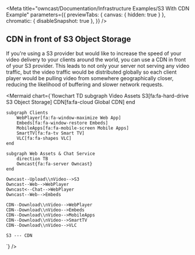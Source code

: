 
<Meta
  title="owncast/Documentation/Infrastructure Examples/S3 With CDN Example"
  parameters={{
    previewTabs: { canvas: { hidden: true } },
    chromatic: { disableSnapshot: true },
  }}
/>

## CDN in front of S3 Object Storage

If you're using a S3 provider but would like to increase the speed of your video delivery to your clients around the world, you can use a CDN in front of your S3 provider.
This leads to not only your server not serving any video traffic, but the video traffic would be distributed globally so each client player would be pulling video from somewhere geographically closer, reducing the likelihood of buffering and slower network requests.

<Mermaid
  chart={`flowchart TD
    subgraph Video Assets
        S3[fa:fa-hard-drive S3 Object Storage]
        CDN[fa:fa-cloud Global CDN]
    end

    subgraph Clients
        WebPlayer[fa:fa-window-maximize Web App]
        Embeds[fa:fa-window-restore Embeds]
        MobileApps[fa:fa-mobile-screen Mobile Apps]
        SmartTV[fa:fa-tv Smart TV]
        VLC[fa:fa-shapes VLC]
    end

    subgraph Web Assets & Chat Service
        direction TB
        Owncast{fa:fa-server Owncast}
    end

    Owncast--Upload\\nVideo-->S3
    Owncast--Web-->WebPlayer
    Owncast<--Chat-->WebPlayer
    Owncast--Web-->Embeds

    CDN--Download\\nVideo-->WebPlayer
    CDN--Download\\nVideo-->Embeds
    CDN--Download\\nVideo-->MobileApps
    CDN--Download\\nVideo-->SmartTV
    CDN--Download\\nVideo-->VLC

    S3 --- CDN

`}
/>
